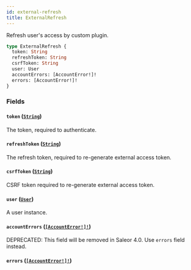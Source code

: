 ```yaml
---
id: external-refresh
title: ExternalRefresh
---
```


Refresh user's access by custom plugin.

```graphql
type ExternalRefresh {
  token: String
  refreshToken: String
  csrfToken: String
  user: User
  accountErrors: [AccountError!]!
  errors: [AccountError!]!
}
```

### Fields

#### `token` ([`String`](../../../developer/api-reference/scalars/string))

The token, required to authenticate.

#### `refreshToken` ([`String`](../../../developer/api-reference/scalars/string))

The refresh token, required to re-generate external access token.

#### `csrfToken` ([`String`](../../../developer/api-reference/scalars/string))

CSRF token required to re-generate external access token.

#### `user` ([`User`](../../../developer/api-reference/objects/user))

A user instance.

#### `accountErrors` ([`[AccountError!]!`](../../../developer/api-reference/objects/account-error))

<span class="badge badge--warning">DEPRECATED: This field will be removed in Saleor 4.0. Use `errors` field instead.</span>

#### `errors` ([`[AccountError!]!`](../../../developer/api-reference/objects/account-error))
